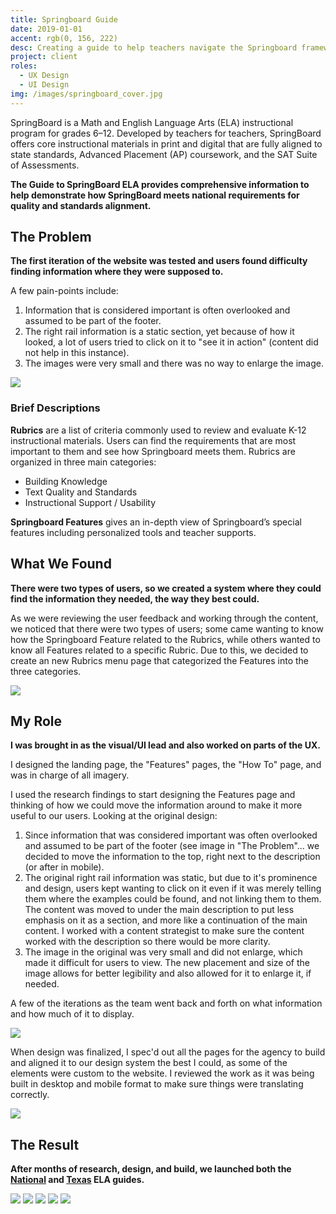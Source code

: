 ```yaml
---
title: Springboard Guide
date: 2019-01-01
accent: rgb(0, 156, 222)
desc: Creating a guide to help teachers navigate the Springboard frameworks and how it aligns to their requirements.
project: client
roles:
  - UX Design
  - UI Design
img: /images/springboard_cover.jpg
---
```


SpringBoard is a Math and English Language Arts (ELA) instructional program for grades 6–12. Developed by teachers for teachers, SpringBoard offers core instructional materials in print and digital that are fully aligned to state standards, Advanced Placement (AP) coursework, and the SAT Suite of Assessments.

**The Guide to SpringBoard ELA provides comprehensive information to help demonstrate how SpringBoard meets national requirements for quality and standards alignment.**

## The Problem

**The first iteration of the website was tested and users found difficulty finding information where they were supposed to.**

A few pain-points include:

1. Information that is considered important is often overlooked and assumed to be part of the footer.
1. The right rail information is a static section, yet because of how it looked, a lot of users tried to click on it to "see it in action" (content did not help in this instance).
1. The images were very small and there was no way to enlarge the image.

![](/images/springboard_original.png)

### Brief Descriptions

**Rubrics** are a list of criteria commonly used to review and evaluate K-12 instructional materials. Users can find the requirements that are most important to them and see how Springboard meets them. Rubrics are organized in three main categories:

- Building Knowledge
- Text Quality and Standards
- Instructional Support / Usability

**Springboard Features** gives an in-depth view of Springboard’s special features including personalized tools and teacher supports.

## What We Found

**There were two types of users, so we created a system where they could find the information they needed, the way they best could.**

As we were reviewing the user feedback and working through the content, we noticed that there were two types of users; some came wanting to know how the Springboard Feature related to the Rubrics, while others wanted to know all Features related to a specific Rubric. Due to this, we decided to create an new Rubrics menu page that categorized the Features into the three categories.

![](/images/springboard_flow.png)

## My Role

**I was brought in as the visual/UI lead and also worked on parts of the UX.**

I designed the landing page, the "Features" pages, the "How To" page, and was in charge of all imagery.

I used the research findings to start designing the Features page and thinking of how we could move the information around to make it more useful to our users. Looking at the original design:

1. Since information that was considered important was often overlooked and assumed to be part of the footer (see image in "The Problem"... we decided to move the information to the top, right next to the description (or after in mobile).
1. The original right rail information was static, but due to it's prominence and design, users kept wanting to click on it even if it was merely telling them where the examples could be found, and not linking them to them. The content was moved to under the main description to put less emphasis on it as a section, and more like a continuation of the main content. I worked with a content strategist to make sure the content worked with the description so there would be more clarity.
1. The image in the original was very small and did not enlarge, which made it difficult for users to view. The new placement and size of the image allows for better legibility and also allowed for it to enlarge it, if needed.

A few of the iterations as the team went back and forth on what information and how much of it to display.

![](/images/springboard_mockups.png)

When design was finalized, I spec'd out all the pages for the agency to build and aligned it to our design system the best I could, as some of the elements were custom to the website. I reviewed the work as it was being built in desktop and mobile format to make sure things were translating correctly.

![](/images/springboard_specs.png)

## The Result

**After months of research, design, and build, we launched both the [National](https://springboard.collegeboard.org/review/ela/) and [Texas](https://springboard.collegeboard.org/review/texas/) ELA guides.**

![](/images/springboard_result1.png)
![](/images/springboard_result2.png)
![](/images/springboard_result3.png)
![](/images/springboard_result4.png)
![](/images/springboard_result5.png)